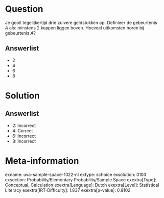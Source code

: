 Question
========

Je gooit tegelijkertijd drie zuivere geldstukken op. Definieer de
gebeurtenis *A* als: minstens 2 koppen liggen boven. Hoeveel uitkomsten
horen bij gebeurtenis *A*?

Answerlist
----------

* 2
* 4
* 6
* 8

Solution
========

Answerlist
----------

* 2: Incorrect
* 4: Correct
* 6: Incorrect
* 8: Incorrect

Meta-information
================
exname: uva-sample-space-1022-nl
extype: schoice
exsolution: 0100
exsection: Probability/Elementary Probability/Sample Space
exextra[Type]: Conceptual, Calculation
exextra[Language]: Dutch
exextra[Level]: Statistical Literacy
exextra[IRT-Difficulty]: 1.837
exextra[p-value]: 0.8102
